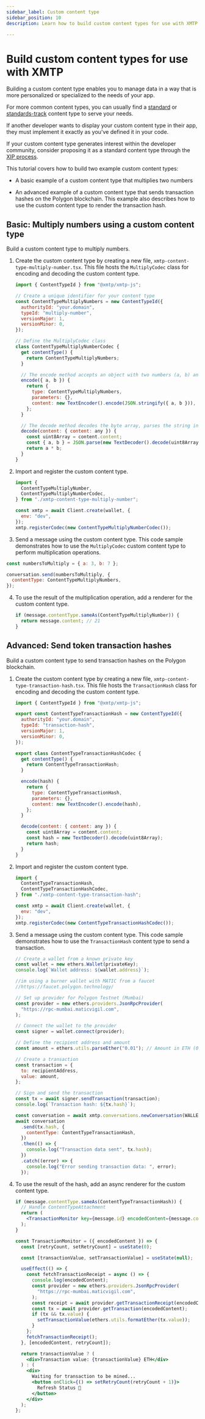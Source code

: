 ```yaml
---
sidebar_label: Custom content type
sidebar_position: 10
description: Learn how to build custom content types for use with XMTP

---
```



# Build custom content types for use with XMTP

Building a custom content type enables you to manage data in a way that is more personalized or specialized to the needs of your app. 

For more common content types, you can usually find a [standard](/docs/concepts/content-types#standard-content-types) or [standards-track](/docs/concepts/content-types#standards-track-content-types) content type to serve your needs.

If another developer wants to display your custom content type in their app, they must implement it exactly as you've defined it in your code.

If your custom content type generates interest within the developer community, consider proposing it as a standard content type through the [XIP process](http://localhost:3000/docs/concepts/xips).

This tutorial covers how to build two example custom content types:

- A basic example of a custom content type that multiplies two numbers

- An advanced example of a custom content type that sends transaction hashes on the Polygon blockchain. This example also describes how to use the custom content type to render the transaction hash.

## Basic: Multiply numbers using a custom content type

Build a custom content type to multiply numbers.

1. Create the custom content type by creating a new file, `xmtp-content-type-multiply-number.tsx`. This file hosts the `MultiplyCodec` class for encoding and decoding the custom content type.

    <Tabs groupId="sdk-langs">
    <TabItem value="js" label="JavaScript"  attributes={{className: "js_tab"}}>

    ```jsx
    import { ContentTypeId } from "@xmtp/xmtp-js";

    // Create a unique identifier for your content type
    const ContentTypeMultiplyNumbers = new ContentTypeId({
      authorityId: "your.domain",
      typeId: "multiply-number",
      versionMajor: 1,
      versionMinor: 0,
    });

    // Define the MultiplyCodec class
    class ContentTypeMultiplyNumberCodec {
      get contentType() {
        return ContentTypeMultiplyNumbers;
      }

      // The encode method accepts an object with two numbers (a, b) and encodes it as a byte array
      encode({ a, b }) {
        return {
          type: ContentTypeMultiplyNumbers,
          parameters: {},
          content: new TextEncoder().encode(JSON.stringify({ a, b })),
        };
      }

      // The decode method decodes the byte array, parses the string into numbers (a, b), and returns their product
      decode(content: { content: any }) {
        const uint8Array = content.content;
        const { a, b } = JSON.parse(new TextDecoder().decode(uint8Array));
        return a * b;
      }
    }
    ```

    </TabItem></Tabs>

2. Import and register the custom content type.

    <Tabs groupId="sdk-langs">
    <TabItem value="js" label="JavaScript"  attributes={{className: "js_tab"}}>

    ```jsx
    import {
      ContentTypeMultiplyNumber,
      ContentTypeMultiplyNumberCodec,
    } from "./xmtp-content-type-multiply-number";

    const xmtp = await Client.create(wallet, {
      env: "dev",
    });
    xmtp.registerCodec(new ContentTypeMultiplyNumberCodec());
    ```

    </TabItem></Tabs>

3. Send a message using the custom content type. This code sample demonstrates how to use the `MultiplyCodec` custom content type to perform multiplication operations.

  <Tabs groupId="sdk-langs">
  <TabItem value="js" label="JavaScript"  attributes={{className: "js_tab"}}>

  ```jsx
  const numbersToMultiply = { a: 3, b: 7 };

  conversation.send(numbersToMultiply, {
    contentType: ContentTypeMultiplyNumbers,
  });
  ```

  </TabItem></Tabs>

4. To use the result of the multiplication operation, add a renderer for the custom content type.

    <Tabs groupId="sdk-langs">
    <TabItem value="js" label="JavaScript"  attributes={{className: "js_tab"}}>

    ```jsx
    if (message.contentType.sameAs(ContentTypeMultiplyNumber)) {
      return message.content; // 21
    }
    ```

    </TabItem></Tabs>

## Advanced: Send token transaction hashes

Build a custom content type to send transaction hashes on the Polygon blockchain.

1. Create the custom content type by creating a new file, `xmtp-content-type-transaction-hash.tsx`. This file hosts the `TransactionHash` class for encoding and decoding the custom content type.

    <Tabs groupId="sdk-langs">
    <TabItem value="js" label="JavaScript"  attributes={{className: "js_tab"}}>

    ```jsx
    import { ContentTypeId } from "@xmtp/xmtp-js";

    export const ContentTypeTransactionHash = new ContentTypeId({
      authorityId: "your.domain",
      typeId: "transaction-hash",
      versionMajor: 1,
      versionMinor: 0,
    });

    export class ContentTypeTransactionHashCodec {
      get contentType() {
        return ContentTypeTransactionHash;
      }

      encode(hash) {
        return {
          type: ContentTypeTransactionHash,
          parameters: {},
          content: new TextEncoder().encode(hash),
        };
      }

      decode(content: { content: any }) {
        const uint8Array = content.content;
        const hash = new TextDecoder().decode(uint8Array);
        return hash;
      }
    }
    ```

    </TabItem></Tabs>

2. Import and register the custom content type.

    <Tabs groupId="sdk-langs">
    <TabItem value="js" label="JavaScript"  attributes={{className: "js_tab"}}>

    ```jsx
    import {
      ContentTypeTransactionHash,
      ContentTypeTransactionHashCodec,
    } from "./xmtp-content-type-transaction-hash";

    const xmtp = await Client.create(wallet, {
      env: "dev",
    });
    xmtp.registerCodec(new ContentTypeTransactionHashCodec());
    ```

    </TabItem></Tabs>

3. Send a message using the custom content type. This code sample demonstrates how to use the `TransactionHash` content type to send a transaction.

    <Tabs groupId="sdk-langs">
    <TabItem value="js" label="JavaScript"  attributes={{className: "js_tab"}}>

    ```jsx
    // Create a wallet from a known private key
    const wallet = new ethers.Wallet(privateKey);
    console.log(`Wallet address: ${wallet.address}`);

    //im using a burner wallet with MATIC from a faucet
    //https://faucet.polygon.technology/

    // Set up provider for Polygon Testnet (Mumbai)
    const provider = new ethers.providers.JsonRpcProvider(
      "https://rpc-mumbai.maticvigil.com",
    );

    // Connect the wallet to the provider
    const signer = wallet.connect(provider);

    // Define the recipient address and amount
    const amount = ethers.utils.parseEther("0.01"); // Amount in ETH (0.01 in this case)

    // Create a transaction
    const transaction = {
      to: recipientAddress,
      value: amount,
    };

    // Sign and send the transaction
    const tx = await signer.sendTransaction(transaction);
    console.log(`Transaction hash: ${tx.hash}`);

    const conversation = await xmtp.conversations.newConversation(WALLET_TO);
    await conversation
      .send(tx.hash, {
        contentType: ContentTypeTransactionHash,
      })
      .then(() => {
        console.log("Transaction data sent", tx.hash);
      })
      .catch((error) => {
        console.log("Error sending transaction data: ", error);
      });
    ```

    </TabItem></Tabs>

4. To use the result of the hash, add an async renderer for the custom content type.

    <Tabs groupId="sdk-langs">
    <TabItem value="js" label="JavaScript"  attributes={{className: "js_tab"}}>

    ```jsx
    if (message.contentType.sameAs(ContentTypeTransactionHash)) {
      // Handle ContentTypeAttachment
      return (
        <TransactionMonitor key={message.id} encodedContent={message.content} />
      );
    }

    const TransactionMonitor = ({ encodedContent }) => {
      const [retryCount, setRetryCount] = useState(0);

      const [transactionValue, setTransactionValue] = useState(null);

      useEffect(() => {
        const fetchTransactionReceipt = async () => {
          console.log(encodedContent);
          const provider = new ethers.providers.JsonRpcProvider(
            "https://rpc-mumbai.maticvigil.com",
          );
          const receipt = await provider.getTransactionReceipt(encodedContent);
          const tx = await provider.getTransaction(encodedContent);
          if (tx && tx.value) {
            setTransactionValue(ethers.utils.formatEther(tx.value));
          }
        };
        fetchTransactionReceipt();
      }, [encodedContent, retryCount]);

      return transactionValue ? (
        <div>Transaction value: {transactionValue} ETH</div>
      ) : (
        <div>
          Waiting for transaction to be mined...
          <button onClick={() => setRetryCount(retryCount + 1)}>
            Refresh Status 🔄
          </button>
        </div>
      );
    };
    ```

    </TabItem></Tabs>
